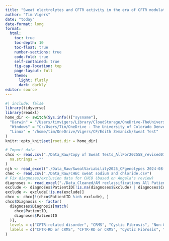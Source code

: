 ```yaml
---
title: "Sweat electrolytes and CFTR activity in the era of CFTR modulators"
author: "Tim Vigers"
date: "today"
date-format: long
format:
  html:
    toc: true
    toc-depth: 10
    toc-float: true
    number-sections: true
    code-fold: true
    self-contained: true
    fig-cap-location: top
    page-layout: full
    theme:
      light: flatly
      dark: darkly
editor: source
---
```


```r
#| include: false
library(tidyverse)
library(readxl)
home_dir <- switch(Sys.info()["sysname"],
  "Darwin" = "/Users/timvigers/Library/CloudStorage/OneDrive-TheUniversityofColoradoDenver/Vigers/CF/Edith Zemanick/Sweat Test",
  "Windows" = "C:/Users/Tim/OneDrive - The University of Colorado Denver/Vigers/CF/Edith Zemanick/Sweat Test",
  "Linux" = "/home/tim/OneDrive/Vigers/CF/Edith Zemanick/Sweat Test"
)
knitr::opts_knit$set(root.dir = home_dir)
```

```r
# Import data
chco <- read.csv("./Data_Raw/Copy of Sweat Tests_AllFor202558_revised01Feb2021.csv",
  na.strings = ""
)
njh <- read_excel("./Data_Raw/SweatVariability2025_CFgenotypes 2024-08-21.xlsx")
chec <- read.csv("./Data_Raw/CHEC sweat sodium and chloride.csv")
# Fix diagnoses/exclusion data for CHCO (based on Angela's review)
diagnoses <- read_excel("./Data_Cleaned/AM reclassifications All Patients with CF or Non-CF.xlsx")
exclude <- diagnoses$PatientID[!is.na(diagnoses$Exclude) | diagnoses$Code == "Exclude"]
exclude <- exclude[!is.na(exclude)]
chco <- chco[!(chco$PatientID %in% exclude), ]
chco$Diagnosis <- factor(
  diagnoses$Diagnosis[match(
    chco$PatientID,
    diagnoses$PatientID
  )],
  levels = c("CFTR-related disorder", "CRMS", "Cystic Fibrosis", "Non-CF"),
  labels = c("CFTR-RD or CRMS", "CFTR-RD or CRMS", "Cystic Fibrosis", "Non-CF")
)
```
